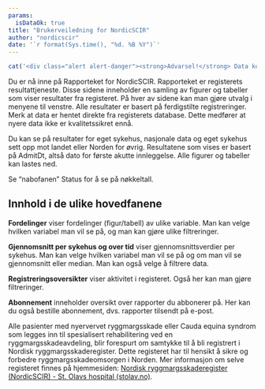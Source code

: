 ```yaml
---
params:
  isDataOk: true
title: "Brukerveiledning for NordicSCIR"
author: "nordicscir"
date: '`r format(Sys.time(), "%d. %B %Y")`'
---
```


```r
cat('<div class="alert alert-danger"><strong>Advarsel!</strong> Data kunne ikke hentes og/eller behandles. Noe kan være alvorlig feil.</div>')
```

Du er nå inne på Rapporteket for NordicSCIR. Rapporteket er registerets resultattjeneste. Disse sidene inneholder en samling av figurer og tabeller som viser resultater fra registeret. På hver av sidene kan man gjøre utvalg i menyene til venstre. Alle resultater er basert på ferdigstilte registreringer. Merk at data er hentet direkte fra registerets database. Dette medfører at nyere data ikke er kvalitetssikret ennå.
                            
Du kan se på resultater for eget sykehus, nasjonale data og eget sykehus sett opp mot landet eller Norden for øvrig. Resultatene som vises er basert på AdmitDt, altså dato for første akutte innleggelse. Alle figurer og tabeller kan lastes ned.

Se "nabofanen" Status for å se på nøkkeltall.

## Innhold i de ulike hovedfanene

__Fordelinger__ viser fordelinger (figur/tabell) av ulike variable. Man kan velge hvilken variabel man vil se på, og man kan gjøre ulike filtreringer.
                            
__Gjennomsnitt per sykehus og over tid__ viser gjennomsnittsverdier per sykehus. Man kan velge hvilken variabel man vil se på og om man vil se gjennomsnitt eller median. Man kan også velge å filtrere data.

__Registreringsoversikter__ viser aktivitet i registeret. Også her kan man gjøre filtreringer.

__Abonnement__ inneholder oversikt over rapporter du abbonerer på. Her kan du også bestille abonnement, dvs. rapporter tilsendt på e-post.
                            
Alle pasienter med nyervervet ryggmargsskade eller Cauda equina syndrom som legges inn til spesialisert rehabilitering ved en ryggmargsskadeavdeling, blir forespurt om samtykke til å bli registrert i Nordisk ryggmargsskaderegister. Dette registeret har til hensikt å sikre og forbedre ryggmargsskadeomsorgen i Norden. Mer informasjon om selve registeret finnes på hjemmesiden: [Nordisk ryggmargsskaderegister (NordicSCIR) - St. Olavs hospital (stolav.no)](http://www.nordicscir.no).
